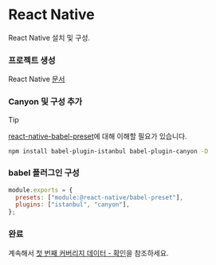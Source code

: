 # React Native


React Native 설치 및 구성.

<Steps>

  ### 프로젝트 생성

  React Native [문서](https://reactnative.dev/)

  ### Canyon 및 구성 추가

  > [!TIP]
  >
  > [react-native-babel-preset](https://reactnative.dev/docs/javascript-environment#javascript-syntax-transformers)에 대해 이해할 필요가 있습니다.


  ```sh npm2yarn copy
  npm install babel-plugin-istanbul babel-plugin-canyon -D
  ```

  ### babel 플러그인 구성

  ```js filename="babel.config.js" {3} copy
  module.exports = {
    presets: ["module:@react-native/babel-preset"],
    plugins: ["istanbul", "canyon"],
  };
  ```

  ### 완료
  계속해서 [첫 번째 커버리지 데이터 - 확인](/docs/getting-started/first-coverage#확인)을 참조하세요.
</Steps>


